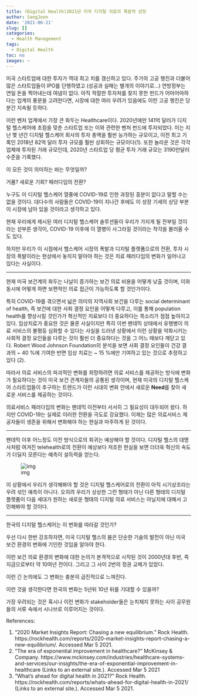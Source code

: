 ```yaml
---
title: (Digital Health)2021년 미국 디지털 의료의 폭발적 성장
author: SangJoon
date: '2021-06-21'
slug: []
categories:
  - Health Management
tags:
  - Digital Health
toc: no
images: ~
---
```


미국 스타트업에 대한 투자가 역대 최고 치를 갱신하고 있다. 주가의 고공 행진과 더불어 많은 스타트업들이 IPO를 단행하였고 (성공과 실패는 별개의 이야기로...) 연방정부는 연일 돈을 찍어내는데 여념이 없다. 아직 적절한 투자처를 찾지 못한 펀드가 어마어마하다는 업계의 풍문을 고려한다면, 시장에 대한 여러 우려가 있음에도 이런 고공 행진은 당분간 지속될 듯하다. 

이런 벤처 업계에서 가장 큰 화두는 Healthcare이다. 2020년에만 141억 달러가 디지털 헬스케어에 초점을 맞춘 스타트업 또는 이와 관련한 벤처 펀드에 투자되었다. 이는 지난 몇 년간 디지털 헬스케어 회사의 투자 총액을 훨씬 능가하는 규모이고, 이전 최고 기록인 2018년 82억 달러 투자 규모를 훨씬 상회하는 규모이다(1). 또한 놀라운 것은 각각 업체에 투자된 거래 규모인데, 2020년 스타트업 당 평균 투자 거래 규모는 3190만달러 수준을 기록했다.

이 모든 것이 의미하는 바는 무엇일까?

거품? 새로운 기회? 패러다임의 전환?

누구도 이 디지털 헬스케어 열풍에 COVID-19로 인한 과장된 흥분이 없다고 말할 수는 없을 것이다. 대다수의 사람들은 COVID-19이 지나간 후에도 이 성장 기세의 상당 부분이 시장에 남아 있을 것이라고 생각하고 있다. 

현재 우리에게 제시된 여러 디지털 헬스케어 솔루션들이 우리가 가지게 될 전부일 것이라는 섣부른 생각이, COVID-19 이후에 이 열병이 사그라질 것이라는 착각을 불러올 수도 있다. 

하지만 우리가 이 시점에서 헬스케어 시장의 폭발과 디지털 플랫폼으로의 전환, 투자 시장의 폭발이라는 현상에서 놓치지 말아야 하는 것은 치료 패러다임의 변화가 일어나고 있다는 사실이다.

-----------------------------------

현재 미국 보건계의 화두는 나날이 증가하는 보건 의료 비용을 어떻게 낮출 것이며, 이와 동시에 어떻게 하면 보편적인 의료 접근이 가능하도록 할 것인가이다.

특히 COVID-19를 겪으면서 넓은 의미의 지역사회 보건을 다루는 social determinant of health, 즉 보건에 대한 사회 결정 요인을 어떻게 다루고, 이를 통해 population health를 향상시킬 것인가가 혁신적인 치료보다 더 중요하다는 목소리가 점점 높아지고 있다.
임상치료가 중요한 것은 물론 사실이지만 특히 이번 팬데믹 상태에서 유행병이 의료 서비스의 불평등 심화할 수 있다는 사실을 드러낸 상황에서 이런 상황을 악화시키는 사회적 결정 요인들을 다루는 것이 훨씬 더 중요하다는 것을 그 어느 때보다 깨닫고 있다. Robert Wood Johnson Foundation의 분석을 보면 사회 결정 요인들이 건강 결과의 ~ 40 %에 기여한 반면 임상 치료는 ~ 15 %에만 기여하고 있는 것으로 추정하고 있다 (2).

따라서 의료 서비스의 파괴적인 변화를 희망하려면 의료 서비스를 제공하는 방식에 변화가 필요하다는 것이 미국 보건 관계자들의 공통된 생각이며, 현재 미국의 디지털 헬스케어 스타트업들이 추구하는 트렌드가 이런 시대의 변화 안에서 새로운 **Need**를 찾아 새로운 서비스를 제공하는 것이다.  

의료서비스 패러다임의 변화는 팬데믹 이전부터 서서히 그 필요성이 대두되어 왔다. 하지만 COVID-19는 실제로 이러한 전환을 극도로 강요했다. 이제는 많은 의료서비스 제공자들이 생존을 위해서 변화해야 하는 현실과 마주하게 된 것이다. 

-------------------------------

팬데믹 이후 어느정도 이전 방식으로의 회귀는 예상해야 할 것이다. 디지털 헬스의 대명사처럼 여겨진 telehealth로의 전환이 예상보다 저조한 현실을 보면 더더욱 혁신의 속도가 더딜지 모른다는 예측이 설득력을 얻는다. 

![img](1.jpg)

이 상황에서 우리가 생각해봐야 할 것은 디지털 헬스케어로의 전환이 아직 시기상조라는 우려 섞인 예측이 아니다. 오히려 우리가 상상한 그런 형태가 아닌 다른 형태의 디지털 플랫폼이 다음 세대가 원하는 새로운 형태의 디지털 의료 서비스는 아닐지에 대해서 고민해봐야 할 것이다. 
 
------------------------------

한국의 디지털 헬스케어는 이 변화를 따라갈 것인가?

우선 다시 한번 강조하자면, 미국 디지털 헬스의 붐은 단순한 기술의 발전이 아닌 미국 보건 환경의 변화에 기인한 것임을 알아야 한다. 

이런 보건 의료 환경의 변화에 대한 논의가 본격적으로 시작된 것이 2000년대 후반, 즉 지금으로부터 약 10여년 전이다. 그리고 그 사이 2번의 정권 교체가 있었다. 

이런 긴 논의에도 그 변화는 충분히 급진적으로 느껴진다. 

이런 것을 생각한다면 한국의 변화는 5년뒤 10년 뒤를 기대할 수 있을까?

가장 우려되는 것은 혹시나 이런 변화가 stakeholder들은 눈치채지 못하는 사이 공무원들의 서류 속에서 시나브로 이루어지는 것이다. 

References:

1. “2020 Market Insights Report: Chasing a new equilibrium.” Rock Health. https://rockhealth.com/reports/2020-market-insights-report-chasing-a-new-equilibrium/. Accessed Mar 5 2021.
2. “The era of exponential improvement in healthcare?” McKinsey & Company. https://www.mckinsey.com/industries/healthcare-systems-and-services/our-insights/the-era-of-exponential-improvement-in-healthcare (Links to an external site.). Accessed Mar 5 2021
3. “What’s ahead for digital health in 2021?” Rock Health. https://rockhealth.com/reports/whats-ahead-for-digital-health-in-2021/ (Links to an external site.). Accessed Mar 5 2021.
